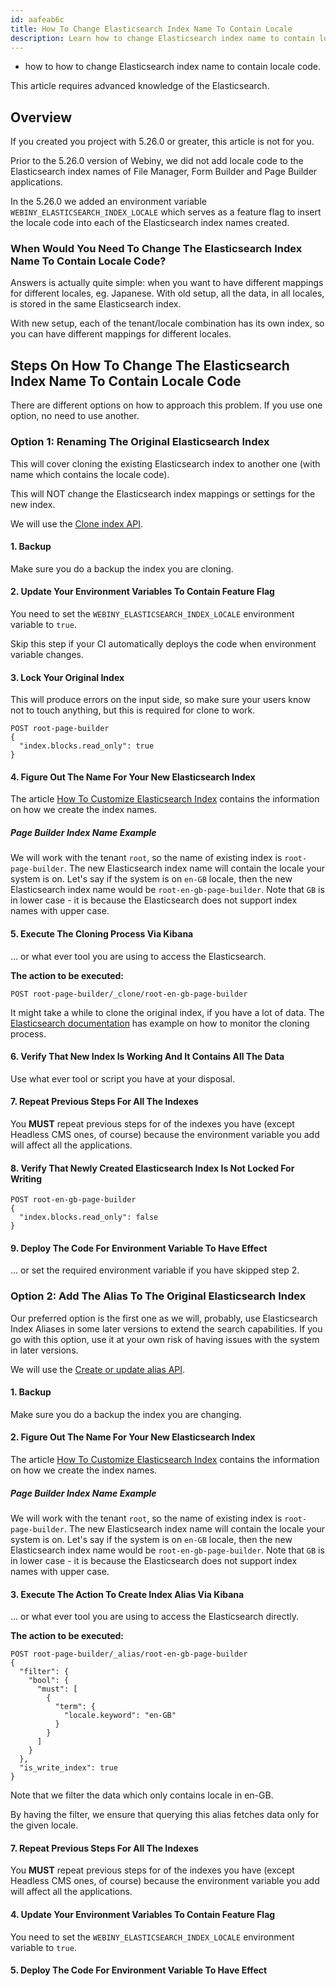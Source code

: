 ```yaml
---
id: aafeab6c
title: How To Change Elasticsearch Index Name To Contain Locale
description: Learn how to change Elasticsearch index name to contain locale code.
---
```



<Alert type="success" title="What you'll learn">

- how to how to change Elasticsearch index name to contain locale code.

</Alert>

<Alert type="danger">This article requires advanced knowledge of the Elasticsearch.</Alert>

## Overview

If you created you project with 5.26.0 or greater, this article is not for you.

Prior to the 5.26.0 version of Webiny, we did not add locale code to the Elasticsearch index names of File Manager, Form Builder and Page Builder applications.

In the 5.26.0 we added an environment variable `WEBINY_ELASTICSEARCH_INDEX_LOCALE` which serves as a feature flag to insert the locale code into each of the Elasticsearch index names created.

### When Would You Need To Change The Elasticsearch Index Name To Contain Locale Code?

Answers is actually quite simple: when you want to have different mappings for different locales, eg. Japanese.
With old setup, all the data, in all locales, is stored in the same Elasticsearch index.

With new setup, each of the tenant/locale combination has its own index, so you can have different mappings for different locales.

## Steps On How To Change The Elasticsearch Index Name To Contain Locale Code

There are different options on how to approach this problem. If you use one option, no need to use another.

### Option 1: Renaming The Original Elasticsearch Index

This will cover cloning the existing Elasticsearch index to another one (with name which contains the locale code).

This will NOT change the Elasticsearch index mappings or settings for the new index.

We will use the [Clone index API](https://www.elastic.co/guide/en/elasticsearch/reference/current/indices-clone-index.html).

#### 1. Backup

Make sure you do a backup the index you are cloning.

#### 2. Update Your Environment Variables To Contain Feature Flag

You need to set the `WEBINY_ELASTICSEARCH_INDEX_LOCALE` environment variable to `true`.

<Alert type="danger">
  Skip this step if your CI automatically deploys the code when environment variable changes.
</Alert>

#### 3. Lock Your Original Index

This will produce errors on the input side, so make sure your users know not to touch anything, but this is required for clone to work.

```
POST root-page-builder
{
  "index.blocks.read_only": true
}
```

#### 4. Figure Out The Name For Your New Elasticsearch Index

The article [How To Customize Elasticsearch Index](/docs/{version}/core-development-concepts/extending-and-customizing/how-to-customize-elasticsearch-index) contains the information on how we create the index names.

##### **Page Builder Index Name Example**

We will work with the tenant `root`, so the name of existing index is `root-page-builder`.
The new Elasticsearch index name will contain the locale your system is on.
Let's say if the system is on `en-GB` locale, then the new Elasticsearch index name would be `root-en-gb-page-builder`. Note that `GB` is in lower case - it is because the Elasticsearch does not support index names with upper case.

#### 5. Execute The Cloning Process Via Kibana

... or what ever tool you are using to access the Elasticsearch.

**The action to be executed:**

```
POST root-page-builder/_clone/root-en-gb-page-builder
```

It might take a while to clone the original index, if you have a lot of data.
The [Elasticsearch documentation](https://www.elastic.co/guide/en/elasticsearch/reference/current/indices-clone-index.html#monitor-cloning) has example on how to monitor the cloning process.

#### 6. Verify That New Index Is Working And It Contains All The Data

Use what ever tool or script you have at your disposal.

#### 7. Repeat Previous Steps For All The Indexes

You **MUST** repeat previous steps for of the indexes you have (except Headless CMS ones, of course) because the environment variable you add will affect all the applications.

#### 8. Verify That Newly Created Elasticsearch Index Is Not Locked For Writing

```
POST root-en-gb-page-builder
{
  "index.blocks.read_only": false
}
```

#### 9. Deploy The Code For Environment Variable To Have Effect

... or set the required environment variable if you have skipped step 2.

### Option 2: Add The Alias To The Original Elasticsearch Index

<Alert type="warning">
  Our preferred option is the first one as we will, probably, use Elasticsearch Index Aliases in
  some later versions to extend the search capabilities. If you go with this option, use it at your
  own risk of having issues with the system in later versions.
</Alert>

We will use the [Create or update alias API](https://www.elastic.co/guide/en/elasticsearch/reference/current/indices-add-alias.html).

#### 1. Backup

Make sure you do a backup the index you are changing.

#### 2. Figure Out The Name For Your New Elasticsearch Index

The article [How To Customize Elasticsearch Index](/docs/{version}/core-development-concepts/extending-and-customizing/how-to-customize-elasticsearch-index) contains the information on how we create the index names.

##### **Page Builder Index Name Example**

We will work with the tenant `root`, so the name of existing index is `root-page-builder`.
The new Elasticsearch index name will contain the locale your system is on.
Let's say if the system is on `en-GB` locale, then the new Elasticsearch index name would be `root-en-gb-page-builder`. Note that `GB` is in lower case - it is because the Elasticsearch does not support index names with upper case.

#### 3. Execute The Action To Create Index Alias Via Kibana

... or what ever tool you are using to access the Elasticsearch directly.

**The action to be executed:**

```
POST root-page-builder/_alias/root-en-gb-page-builder
{
  "filter": {
    "bool": {
      "must": [
        {
          "term": {
            "locale.keyword": "en-GB"
          }
        }
      ]
    }
  },
  "is_write_index": true
}
```

Note that we filter the data which only contains locale in en-GB.

By having the filter, we ensure that querying this alias fetches data only for the given locale.

#### 7. Repeat Previous Steps For All The Indexes

You **MUST** repeat previous steps for of the indexes you have (except Headless CMS ones, of course) because the environment variable you add will affect all the applications.

#### 4. Update Your Environment Variables To Contain Feature Flag

You need to set the `WEBINY_ELASTICSEARCH_INDEX_LOCALE` environment variable to `true`.

#### 5. Deploy The Code For Environment Variable To Have Effect
